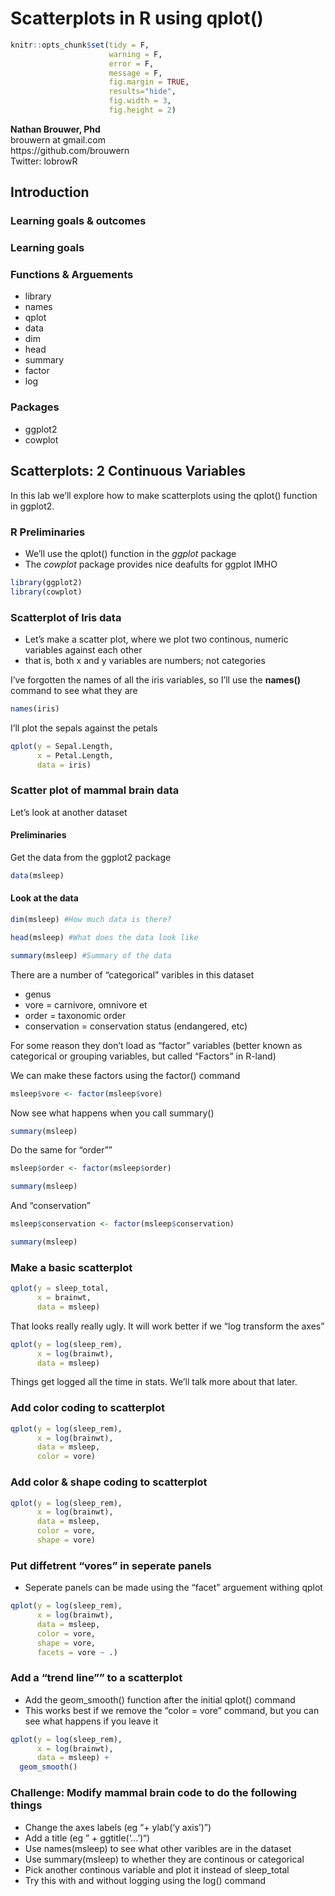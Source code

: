 # Scatterplots in R using qplot()

```r
knitr::opts_chunk$set(tidy = F, 
                      warning = F,
                      error = F,
                      message = F,
                      fig.margin = TRUE,
                      results="hide",
                      fig.width = 3,
                      fig.height = 2)
```

| **Nathan Brouwer, Phd**
| brouwern at gmail.com
| https://github.com/brouwern
| Twitter: lobrowR

## Introduction

### Learning goals & outcomes {-}


### Learning goals {-}

  
### Functions & Arguements {-}

* library
* names
* qplot
* data
* dim
* head
* summary
* factor
* log

### Packages {-}

* ggplot2
* cowplot


## Scatterplots: 2 Continuous Variables

In this lab we'll explore how to make scatterplots using the qplot() function in ggplot2.



### R Preliminaries

* We'll use the qplot() function in the *ggplot* package
* The *cowplot* package provides nice deafults for ggplot IMHO

```r
library(ggplot2)
library(cowplot)
```


### Scatterplot of Iris data

* Let's make a scatter plot, where we plot two continous, numeric variables against each other 
* that is, both x and y variables are numbers; not categories

I've forgotten the names of all the iris variables, so I'll use the **names()** command to see what they are

```r
names(iris)
```



I'll plot the sepals against the petals
```r
qplot(y = Sepal.Length,
      x = Petal.Length, 
      data = iris)
```



### Scatter plot of mammal brain data 

Let's look at another dataset

#### Preliminaries

Get the data from the ggplot2 package

```r
data(msleep)
```

#### Look at the data
```r
dim(msleep) #How much data is there?

head(msleep) #What does the data look like

summary(msleep) #Summary of the data
```


There are a number of "categorical" varibles in this dataset

* genus 
* vore = carnivore, omnivore et
* order = taxonomic order
* conservation = conservation status (endangered, etc)

For some reason they don't load as "factor" variables (better known as categorical or grouping variables, but called "Factors" in R-land)

We can make these factors using the factor() command

```r
msleep$vore <- factor(msleep$vore)
```


Now see what happens when you call summary()
```r
summary(msleep)
```


Do the same for "order""

```r
msleep$order <- factor(msleep$order)

summary(msleep)
```


And "conservation"

```r
msleep$conservation <- factor(msleep$conservation)

summary(msleep)
```

### Make a basic scatterplot
```r
qplot(y = sleep_total,
      x = brainwt, 
      data = msleep)
```

That looks really really ugly.  It will work better if we "log transform the axes"
```r
qplot(y = log(sleep_rem),
      x = log(brainwt), 
      data = msleep)
```

Things get logged all the time in stats.  We'll talk more about that later.




### Add color coding to scatterplot

```r
qplot(y = log(sleep_rem),
      x = log(brainwt), 
      data = msleep,
      color = vore)
```



### Add color & shape coding to scatterplot

```r
qplot(y = log(sleep_rem),
      x = log(brainwt), 
      data = msleep,
      color = vore,
      shape = vore)
```



### Put diffetrent "vores" in seperate panels

* Seperate panels can be made using the "facet" arguement withing qplot

```r
qplot(y = log(sleep_rem),
      x = log(brainwt), 
      data = msleep,
      color = vore,
      shape = vore,
      facets = vore ~ .)
```


### Add a "trend line"" to a scatterplot

* Add the geom_smooth() function after the initial qplot() command
* This works best if we remove the "color = vore" command, but you can see what happens if you leave it
```r
qplot(y = log(sleep_rem),
      x = log(brainwt), 
      data = msleep) +
  geom_smooth()
```


### Challenge: Modify mammal brain code to do the following things

* Change the axes labels (eg "+ ylab('y axis')") 
* Add a title (eg  " + ggtitle('...')")
* Use names(msleep) to see what other varibles are in the dataset
* Use summary(msleep) to whether they are continous or categorical
* Pick another continous variable and plot it instead of sleep_total
* Try this with and without logging using the log() command


